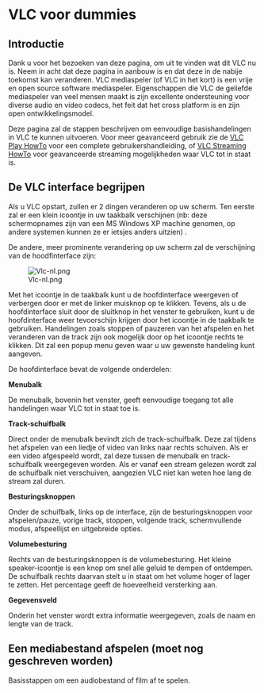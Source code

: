 {{Languages}}

= VLC voor dummies =

== Introductie ==
Dank u voor het bezoeken van deze pagina, om uit te vinden wat dit VLC nu is. Neem in acht dat deze pagina in aanbouw is en dat deze in de nabije toekomst kan veranderen. VLC mediaspeler (of VLC in het kort) is een vrije en open source software mediaspeler. Eigenschappen die VLC de geliefde mediaspeler van veel mensen maakt is zijn excellente ondersteuning voor diverse audio en video codecs, het feit dat het cross platform is en zijn open ontwikkelingsmodel.

Deze pagina zal de stappen beschrijven om eenvoudige basishandelingen in VLC te kunnen uitvoeren. Voor meer geavanceerd gebruik zie de [[Documentation:Play HowTo|VLC Play HowTo]] voor een complete gebruikershandleiding, of [[Documentation:Streaming HowTo|VLC Streaming HowTo]] voor geavanceerde streaming mogelijkheden waar VLC tot in staat is.

== De VLC interface begrijpen ==
Als u VLC opstart, zullen er 2 dingen veranderen op uw scherm. Ten eerste zal er een klein icoontje in uw taakbalk verschijnen (nb: deze schermopnames zijn van een MS Windows XP machine genomen, op andere systemen kunnen ze er ietsjes anders uitzien) {{VLC icon}}.

De andere, meer prominente verandering op uw scherm zal de verschijning van de hoodfinterface zijn:

[[Image:Vlc-nl.png]]

Met het icoontje in de taakbalk kunt u de hoofdinterface weergeven of verbergen door er met de linker muisknop op te klikken. Tevens, als u de hoofdinterface sluit door de sluitknop in het venster te gebruiken, kunt u de hoofdinterface weer tevoorschijn krijgen door het icoontje in de taakbalk te gebruiken. Handelingen zoals stoppen of pauzeren van het afspelen en het veranderen van de track zijn ook mogelijk door op het icoontje rechts te klikken. Dit zal een popup menu geven waar u uw gewenste handeling kunt aangeven.

De hoofdinterface bevat de volgende onderdelen:

'''Menubalk'''

De menubalk, bovenin het venster, geeft eenvoudige toegang tot alle handelingen waar VLC tot in staat toe is.

'''Track-schuifbalk'''

Direct onder de menubalk bevindt zich de track-schuifbalk. Deze zal tijdens het afspelen van een liedje of video van links naar rechts schuiven. Als er een video afgespeeld wordt, zal deze tussen de menubalk en track-schuifbalk weergegeven worden. Als er vanaf een stream gelezen wordt zal de schuifbalk niet verschuiven, aangezien VLC niet kan weten hoe lang de stream zal duren.

'''Besturingsknoppen'''

Onder de schuifbalk, links op de interface, zijn de besturingsknoppen voor afspelen/pauze, vorige track, stoppen, volgende track, schermvullende modus, afspeellijst en uitgebreide opties.

'''Volumebesturing'''

Rechts van de besturingsknoppen is de volumebesturing. Het kleine speaker-icoontje is een knop om snel alle geluid te dempen of ontdempen. De schuifbalk rechts daarvan stelt u in staat om het volume hoger of lager te zetten. Het percentage geeft de hoeveelheid versterking aan.

'''Gegevensveld'''

Onderin het venster wordt extra informatie weergegeven, zoals de naam en lengte van de track.

== Een mediabestand afspelen (moet nog geschreven worden) ==
Basisstappen om een audiobestand of film af te spelen.